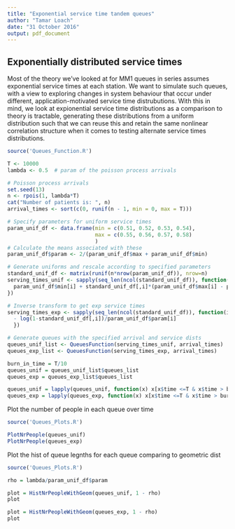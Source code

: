 ```yaml
---
title: "Exponential service time tandem queues"
author: "Tamar Loach"
date: "31 October 2016"
output: pdf_document
---
```


## Exponentially distributed service times

Most of the theory we've looked at for MM1 queues in series assumes exponential service times at each station. We want to simulate such queues, with a view to exploring changes in system behaviour that occur under different, application-motivated service time distrubutions. With this in mind, we look at expionential service time distributions as a comparison to theory is tractable, generating these distributions from a uniform distribution such that we can reuse this and retain the same nonlinear correlation structure when it comes to testing alternate service times distributions.


```r
source('Queues_Function.R')

T <- 10000
lambda <- 0.5  # param of the poisson process arrivals

# Poisson process arrivals
set.seed(13)
n <- rpois(1, lambda*T)
cat("Number of patients is: ", n)
arrival_times <- sort(c(0, runif(n - 1, min = 0, max = T)))

# Specify parameters for uniform service times
param_unif_df <- data.frame(min = c(0.51, 0.52, 0.53, 0.54),
                            max = c(0.55, 0.56, 0.57, 0.58)
                            )
# Calculate the means associated with these
param_unif_df$param <- 2/(param_unif_df$max + param_unif_df$min)

# Generate uniforms and rescale according to specified parameters
standard_unif_df <- matrix(runif(n*nrow(param_unif_df)), nrow=n)
serving_times_unif <- sapply(seq_len(ncol(standard_unif_df)), function(i){
  param_unif_df$min[i] + standard_unif_df[,i]*(param_unif_df$max[i] - param_unif_df$min[i])
})

# Inverse transform to get exp service times
serving_times_exp <- sapply(seq_len(ncol(standard_unif_df)), function(i){
  - log(1-standard_unif_df[,i])/param_unif_df$param[i]
  })

# Generate queues with the specified arrival and service dists
queues_unif_list <- QueuesFunction(serving_times_unif, arrival_times)
queues_exp_list <- QueuesFunction(serving_times_exp, arrival_times)

```

```r
burn_in_time = T/10
queues_unif = queues_unif_list$queues_list
queues_exp = queues_exp_list$queues_list

queues_unif = lapply(queues_unif, function(x) x[x$time <=T & x$time > burn_in_time, ])
queues_exp = lapply(queues_exp, function(x) x[x$time <=T & x$time > burn_in_time, ])

```



Plot the number of people in each queue over time


```r
source('Queues_Plots.R')

PlotNrPeople(queues_unif)
PlotNrPeople(queues_exp)

```


Plot the hist of queue legnths for each queue comparing to geometric dist

```r
source('Queues_Plots.R')

rho = lambda/param_unif_df$param

plot = HistNrPeopleWithGeom(queues_unif, 1 - rho)
plot

plot = HistNrPeopleWithGeom(queues_exp, 1 - rho)
plot


```
